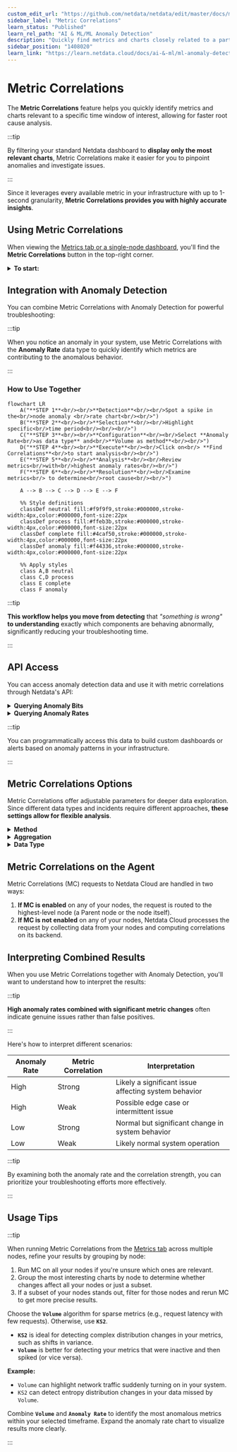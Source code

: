 ```yaml
---
custom_edit_url: "https://github.com/netdata/netdata/edit/master/docs/metric-correlations.md"
sidebar_label: "Metric Correlations"
learn_status: "Published"
learn_rel_path: "AI & ML/ML Anomaly Detection"
description: "Quickly find metrics and charts closely related to a particular timeframe of interest anywhere in your infrastructure to discover the root cause faster."
sidebar_position: "1408020"
learn_link: "https://learn.netdata.cloud/docs/ai-&-ml/ml-anomaly-detection/metric-correlations"
---
```


# Metric Correlations

The **Metric Correlations** feature helps you quickly identify metrics and charts relevant to a specific time window of interest, allowing for faster root cause analysis.

:::tip

By filtering your standard Netdata dashboard to **display only the most relevant charts**, Metric Correlations make it easier for you to pinpoint anomalies and investigate issues.

:::

Since it leverages every available metric in your infrastructure with up to 1-second granularity, **Metric Correlations provides you with highly accurate insights**.

## Using Metric Correlations

When viewing the [Metrics tab or a single-node dashboard](/docs/dashboards-and-charts/tabs/metrics), you'll find the **Metric Correlations** button in the top-right corner.

<details>
<summary><strong>To start:</strong></summary><br/>

1. Click **Metric Correlations**.
2. Highlight a selection of metrics on a single chart. **The selected timeframe must be at least 15 seconds**.
3. The menu displays details about your selected area and reference baseline. Metric Correlations compares your highlighted window to a reference baseline, which is four times its length and precedes it immediately.
4. Click **Find Correlations**.

:::note

This button is only active if you've selected a valid timeframe.

:::

5. **The process evaluates all your available metrics and returns a filtered Netdata dashboard** showing only the most changed metrics between the baseline and your highlighted window.
6. If needed, select another window and press **Find Correlations** again to refine your analysis.

</details>

## Integration with Anomaly Detection

You can combine Metric Correlations with Anomaly Detection for powerful troubleshooting:

:::tip

When you notice an anomaly in your system, use Metric Correlations with the **Anomaly Rate** data type to quickly identify which metrics are contributing to the anomalous behavior.

:::

### How to Use Together

```mermaid
flowchart LR
    A("**STEP 1**<br/><br/>**Detection**<br/><br/>Spot a spike in the<br/>node anomaly <br/>rate chart<br/><br/>")
    B("**STEP 2**<br/><br/>**Selection**<br/><br/>Highlight specific<br/>time period<br/><br/><br/>")
    C("**STEP 3**<br/><br/>**Configuration**<br/><br/>Select **Anomaly Rate<br/>as data type** and<br/>**Volume as method**<br/><br/>")
    D("**STEP 4**<br/><br/>**Execute**<br/><br/>Click on<br/> **Find Correlations**<br/>to start analysis<br/><br/>")
    E("**STEP 5**<br/><br/>**Analysis**<br/><br/>Review metrics<br/>with<br/>highest anomaly rates<br/><br/>")
    F("**STEP 6**<br/><br/>**Resolution**<br/><br/>Examine metrics<br/> to determine<br/>root cause<br/><br/>")
    
    A --> B --> C --> D --> E --> F
    
    %% Style definitions
    classDef neutral fill:#f9f9f9,stroke:#000000,stroke-width:4px,color:#000000,font-size:22px
    classDef process fill:#ffeb3b,stroke:#000000,stroke-width:4px,color:#000000,font-size:22px
    classDef complete fill:#4caf50,stroke:#000000,stroke-width:4px,color:#000000,font-size:22px
    classDef anomaly fill:#f44336,stroke:#000000,stroke-width:4px,color:#000000,font-size:22px
    
    %% Apply styles
    class A,B neutral
    class C,D process
    class E complete
    class F anomaly
```

:::tip

**This workflow helps you move from detecting** that *"something is wrong"* **to understanding** exactly which components are behaving abnormally, significantly reducing your troubleshooting time.

:::

## API Access

You can access anomaly detection data and use it with metric correlations through Netdata's API:

<details>
<summary><strong>Querying Anomaly Bits</strong></summary><br/>

To get the anomaly bits for any metric, add the `options=anomaly-bit` parameter to your API query:

```
https://your-netdata-node/api/v1/data?chart=system.cpu&dimensions=user&after=-60&options=anomaly-bit
```

Sample response:

```json
{
  "labels": [
    "time",
    "user"
  ],
  "data": [
    [
      1684852570,
      0
    ],
    [
      1684852569,
      0
    ],
    [
      1684852568,
      0
    ],
    [
      1684852567,
      0
    ],
    [
      1684852566,
      0
    ],
    [
      1684852565,
      0
    ],
    [
      1684852564,
      0
    ],
    [
      1684852563,
      0
    ],
    [
      1684852562,
      0
    ],
    [
      1684852561,
      0
    ]
  ]
}
```

</details>

<details>
<summary><strong>Querying Anomaly Rates</strong></summary><br/>

For anomaly rates over a time window, use the same parameter but with aggregated data:

```
https://your-netdata-node/api/v1/data?chart=system.cpu&dimensions=user&after=-600&before=0&points=10&options=anomaly-bit
```

Sample response showing the percentage of time each metric was anomalous:

```json
{
  "labels": [
    "time",
    "user"
  ],
  "data": [
    [
      1684852770,
      0
    ],
    [
      1684852710,
      20
    ],
    [
      1684852650,
      0
    ],
    [
      1684852590,
      10
    ],
    [
      1684852530,
      0
    ],
    [
      1684852470,
      0
    ],
    [
      1684852410,
      30
    ],
    [
      1684852350,
      0
    ],
    [
      1684852290,
      0
    ],
    [
      1684852230,
      0
    ]
  ]
}
```

</details>

:::tip

You can programmatically access this data to build custom dashboards or alerts based on anomaly patterns in your infrastructure.

:::

## Metric Correlations Options

Metric Correlations offer adjustable parameters for deeper data exploration. Since different data types and incidents require different approaches, **these settings allow for flexible analysis**.

<details>
<summary><strong>Method</strong></summary><br/>

Two algorithms are available for scoring metrics based on changes between the baseline and highlight windows:

* **`KS2` (Kolmogorov-Smirnov Test)**: A statistical method comparing distributions between the highlighted and baseline windows to detect significant changes. [Implementation details](https://github.com/netdata/netdata/blob/d917f9831c0a1638ef4a56580f321eb6c9a88037/database/metric_correlations.c#L212).
* **`Volume`**: A heuristic approach based on percentage change in averages, designed to handle edge cases. [Implementation details](https://github.com/netdata/netdata/blob/d917f9831c0a1638ef4a56580f321eb6c9a88037/database/metric_correlations.c#L516).

</details>

<details>
<summary><strong>Aggregation</strong></summary><br/>

To accommodate different window lengths, Netdata aggregates your raw data as needed. The default aggregation method is `Average`, but you can also choose `Median`, `Min`, `Max`, or `Stddev`.
</details>

<details>
<summary><strong>Data Type</strong></summary><br/>

Netdata assigns an [Anomaly Bit](https://github.com/netdata/netdata/tree/master/src/ml#anomaly-bit) to each of your metrics in real-time, flagging whether it deviates significantly from normal behavior. You can analyze either raw data or anomaly rates:

* **`Metrics`**: Runs Metric Correlations on your raw metric values.
* **`Anomaly Rate`**: Runs Metric Correlations on anomaly rates for each of your metrics.

</details>

## Metric Correlations on the Agent

Metric Correlations (MC) requests to Netdata Cloud are handled in two ways:

1. **If MC is enabled** on any of your nodes, the request is routed to the highest-level node (a Parent node or the node itself).
2. **If MC is not enabled** on any of your nodes, Netdata Cloud processes the request by collecting data from your nodes and computing correlations on its backend.

## Interpreting Combined Results

When you use Metric Correlations together with Anomaly Detection, you'll want to understand how to interpret the results:

:::tip

**High anomaly rates combined with significant metric changes** often indicate genuine issues rather than false positives.

:::

Here's how to interpret different scenarios:

| Anomaly Rate | Metric Correlation | Interpretation                                       |
|--------------|--------------------|------------------------------------------------------|
| High         | Strong             | Likely a significant issue affecting system behavior |
| High         | Weak               | Possible edge case or intermittent issue             |
| Low          | Strong             | Normal but significant change in system behavior     |
| Low          | Weak               | Likely normal system operation                       |

:::tip

By examining both the anomaly rate and the correlation strength, you can prioritize your troubleshooting efforts more effectively.

:::

## Usage Tips

:::tip

When running Metric Correlations from the [Metrics tab](/docs/dashboards-and-charts/tabs/metrics) across multiple nodes, refine your results by grouping by node:

1. Run MC on all your nodes if you're unsure which ones are relevant.
2. Group the most interesting charts by node to determine whether changes affect all your nodes or just a subset.
3. If a subset of your nodes stands out, filter for those nodes and rerun MC to get more precise results.

Choose the **`Volume`** algorithm for sparse metrics (e.g., request latency with few requests). Otherwise, use **`KS2`**.

- **`KS2`** is ideal for detecting complex distribution changes in your metrics, such as shifts in variance.
- **`Volume`** is better for detecting your metrics that were inactive and then spiked (or vice versa).

**Example:**

- `Volume` can highlight network traffic suddenly turning on in your system.
- `KS2` can detect entropy distribution changes in your data missed by `Volume`.

Combine **`Volume`** and **`Anomaly Rate`** to identify the most anomalous metrics within your selected timeframe. Expand the anomaly rate chart to visualize results more clearly.

:::
